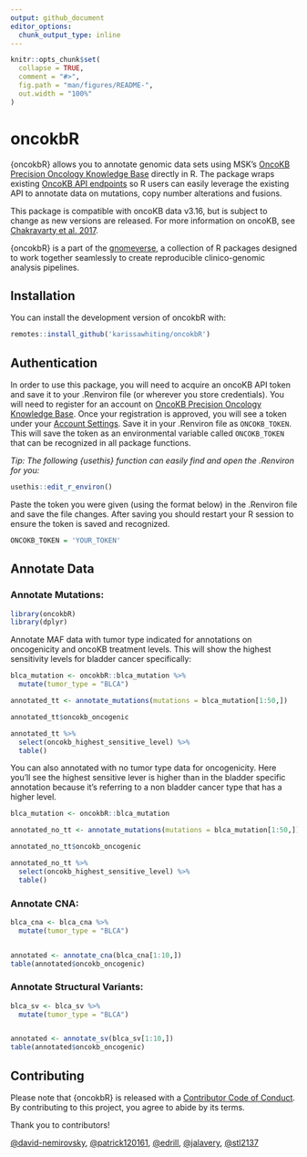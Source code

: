 ```yaml
---
output: github_document
editor_options: 
  chunk_output_type: inline
---
```


<!-- README.md is generated from README.Rmd. Please edit that file -->

```r
knitr::opts_chunk$set(
  collapse = TRUE,
  comment = "#>",
  fig.path = "man/figures/README-",
  out.width = "100%"
)
```

# oncokbR

<!-- badges: start -->
<!-- badges: end -->

{oncokbR} allows you to annotate genomic data sets using MSK's [OncoKB Precision Oncology Knowledge Base](https://www.oncokb.org/) directly in R. The package wraps existing [OncoKB API endpoints](https://api.oncokb.org/oncokb-website/api) so R users can easily leverage the existing API to annotate data on mutations, copy number alterations and fusions.

This package is compatible with oncoKB data v3.16, but is subject to change as new versions are released. For more information on oncoKB, see [Chakravarty et al. 2017](https://ascopubs.org/doi/full/10.1200/PO.17.00011). 

{oncokbR} is a part of the [gnomeverse](https://mskcc-epi-bio.github.io/genomeverse/), a collection of R packages designed to work together seamlessly to create reproducible clinico-genomic analysis pipelines.

## Installation

You can install the development version of oncokbR with:

``` r
remotes::install_github('karissawhiting/oncokbR')
```
## Authentication

In order to use this package, you will need to acquire an oncoKB API token and save it to your .Renviron file (or wherever you store credentials). You will need to register for an account on [OncoKB Precision Oncology Knowledge Base](https://www.oncokb.org/). Once your registration is approved, you will see a token under your [Account Settings](https://www.oncokb.org/account/settings). Save it in your .Renviron file as `ONCOKB_TOKEN`. This will save the token as an environmental variable called `ONCOKB_TOKEN` that can be recognized in all package functions.

*Tip: The following {usethis} function can easily find and open the .Renviron for you:*

```r
usethis::edit_r_environ()
```

Paste the token you were given (using the format below) in the .Renviron file and save the file changes. After saving you should restart your R session to ensure the token is saved and recognized.

```r
ONCOKB_TOKEN = 'YOUR_TOKEN'
```


## Annotate Data

### Annotate Mutations:

```r
library(oncokbR)
library(dplyr)
```

Annotate MAF data with tumor type indicated for annotations on oncogenicity and oncoKB treatment levels. This will show the highest sensitivity levels for bladder cancer specifically: 

```r
blca_mutation <- oncokbR::blca_mutation %>%
  mutate(tumor_type = "BLCA")

annotated_tt <- annotate_mutations(mutations = blca_mutation[1:50,])

annotated_tt$oncokb_oncogenic 

```


```r
annotated_tt %>%
  select(oncokb_highest_sensitive_level) %>% 
  table()
```

You can also annotated with no tumor type data for oncogenicity. Here you'll see the highest sensitive lever is higher than in the bladder specific annotation because it's referring to a non bladder cancer type that has a higher level. 

```r
blca_mutation <- oncokbR::blca_mutation

annotated_no_tt <- annotate_mutations(mutations = blca_mutation[1:50,])

annotated_no_tt$oncokb_oncogenic
```

```r
annotated_no_tt %>%
  select(oncokb_highest_sensitive_level) %>% 
  table()

```


### Annotate CNA:

```r
blca_cna <- blca_cna %>%
  mutate(tumor_type = "BLCA")


annotated <- annotate_cna(blca_cna[1:10,])
table(annotated$oncokb_oncogenic)

```

### Annotate Structural Variants:

```r

blca_sv <- blca_sv %>%
  mutate(tumor_type = "BLCA")


annotated <- annotate_sv(blca_sv[1:10,])
table(annotated$oncokb_oncogenic)
```


## Contributing

Please note that {oncokbR} is released with a [Contributor
Code of
Conduct](https://www.karissawhiting.com/oncokbR/CODE_OF_CONDUCT.html). By contributing to this project, you agree to abide by its terms. 

Thank you to contributors!

[&#x0040;david-nemirovsky](https://github.com/david-nemirovsky),
[&#x0040;patrick120161](https://github.com/patrick120161),
[&#x0040;edrill](https://github.com/edrill),
[&#x0040;jalavery](https://github.com/jalavery), 
[&#x0040;stl2137](https://github.com/stl2137)

